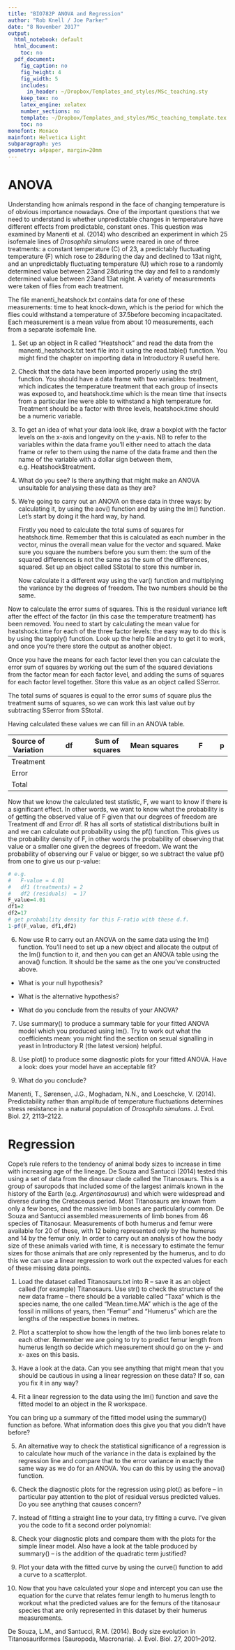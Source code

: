 ```yaml
---
title: "BIO782P ANOVA and Regression"
author: "Rob Knell / Joe Parker"
date: "8 November 2017"
output:
  html_notebook: default
  html_document:
    toc: no
  pdf_document:
    fig_caption: no
    fig_height: 4
    fig_width: 5
    includes:
      in_header: ~/Dropbox/Templates_and_styles/MSc_teaching.sty
    keep_tex: no
    latex_engine: xelatex
    number_sections: no
    template: ~/Dropbox/Templates_and_styles/MSc_teaching_template.tex
    toc: no
monofont: Monaco
mainfont: Helvetica Light
subparagraph: yes
geometry: a4paper, margin=20mm
---
```


# ANOVA


Understanding how animals respond in the face of changing temperature is of obvious importance nowadays. One of the important questions that we need to understand is whether unpredictable changes in temperature have different effects from predictable, constant ones. This question was examined by Manenti et al. (2014) who described an experiment in which 25 isofemale lines of *Drosophila simulans* were reared in one of three treatments: a constant temperature  (C) of 23\textdegree , a predictably fluctuating temperature (F) which rose to 28\textdegree \enspace  during the day and declined to 13\textdegree \enspace  at night, and an unpredictably fluctuating temperature (U) which rose to a randomly determined value between 23\textdegree \enspace  and 28\textdegree \enspace during the day and fell to a randomly determined value between 23\textdegree \enspace  and 13\textdegree \enspace  at night. A variety of measurements were taken of flies from each treatment.

The file manenti_heatshock.txt contains data for one of these measurements: time to heat knock-down, which is the period for which the flies could withstand a temperature of 37.5\textdegree \enspace  before becoming incapacitated. Each measurement is a mean value from about 10 measurements, each from a separate isofemale line.



1)	Set up an object in R called “Heatshock” and read the data from the manenti_heatshock.txt text file into it using the read.table() function. You might find the chapter on importing data in Introductory R useful here.


2)	Check that the data have been imported properly using the str() function.  You should have a data frame with two variables: treatment, which indicates the temperature treatment that each group of insects was exposed to, and heatshock.time which is the mean time that insects from a particular line were able to withstand a high temperature for. Treatment should be a factor with three levels, heatshock.time should be a numeric variable.

3)	To get an idea of what your data look like, draw a boxplot with the factor levels on the x-axis and longevity on the y-axis. NB to refer to the variables within the data frame you’ll either need to attach the data frame or refer to them using the name of the data frame and then the name of the variable with a dollar sign between them, e.g. Heatshock$treatment.


4)	What do you see? Is there anything that might make an ANOVA unsuitable for analysing these data as they are?

5)	We're going to carry out an ANOVA on these data in three ways: by calculating it, by using the aov() function and by using the lm() function. Let's start by doing it the hard way, by hand. 

	Firstly you need to calculate the total sums of squares for heatshock.time. Remember that this is calculated as each number in the vector, minus the overall mean value for the vector and squared. Make sure you square the numbers before you sum them: the sum of the squared differences is not the same as the sum of the differences, squared. Set up an object called SStotal to store this number in.

	Now calculate it a different way using the var() function and multiplying the variance by the degrees of freedom. The two numbers should be the same.

Now to calculate the error sums of squares. This is the residual variance left after the effect of the factor (in this case the temperature treatment) has been removed. You need to start by calculating the mean value for heatshock.time for each of the three factor levels: the easy way to do this is by using the tapply() function. Look up the help file and try to get it to work, and once you're there store the output as another object.

Once you have the means for each factor level then you can calculate the error sum of squares by working out the sum of the squared deviations from the factor mean for each factor level, and adding the sums of squares for each factor level together. Store this value as an object called SSerror. 

The total sums of squares is equal to the error sums of square plus the treatment sums of squares, so we can work this last value out by subtracting SSerror from SStotal.

Having calculated these values we can fill in an ANOVA table.


| Source of Variation | df                         | Sum of squares | Mean squares                           | F                    | p |
|---------------------|----------------------------|----------------|----------------------------------------|----------------------|---|
| Treatment           |                            |                |                                        |                      |   |
| Error               |                            |                |                                        |                      |   |
| Total               |                            |                |                                        |                      |   |

Now that we know the calculated test statistic, F, we want to know if there is a significant effect. In other words, we want to know what the probability is of getting the observed value of F given that our degrees of freedom are Treatment df and Error df. R has all sorts of statistical distributions built in and we can calculate out probability using the pf() function. This gives us the probability density of F, in other words the probability of observing that value or a smaller one given the degrees of freedom. We want the probability of observing our F value or bigger, so we subtract the value pf() from one to give us our p-value:

```r
# e.g. 
#   F-value = 4.01
#   df1 (treatments) = 2
#   df2 (residuals)  = 17
F_value=4.01
df1=2
df2=17
# get probability density for this F-ratio with these d.f.
1-pf(F_value, df1,df2) 
```


6)	Now use R to carry out an ANOVA on the same data using the lm() function. You’ll need to set up a new object and allocate the output of the lm() function to it, and then you can get an ANOVA table using the anova() function. It should be the same as the one you've constructed above. 


* What is your null hypothesis?


 * What is the alternative hypothesis? 


 * What do you conclude from the results of your ANOVA?



7)	Use summary() to produce a summary table for your fitted ANOVA model which you produced using lm(). Try to work out what the coefficients mean: you might find the section on sexual signalling in yeast in Introductory R (the latest version) helpful.

8)	Use plot() to produce some diagnostic plots for your fitted ANOVA. Have a look: does your model have an acceptable fit?

9)	 What do you conclude? 

Manenti, T., Sørensen, J.G., Moghadam, N.N., and Loeschcke, V. (2014). Predictability rather than amplitude of temperature fluctuations determines stress resistance in a natural population of *Drosophila simulans*. J. Evol. Biol. 27, 2113–2122.



\pagebreak

# Regression

Cope’s rule refers to the tendency of animal body sizes to increase in time with increasing age of the lineage. De Souza and Santucci (2014) tested this using a set of data from the dinosaur clade called the Titanosaurs. This is a group of sauropods that included some of the largest animals known in the history of the Earth (e.g. *Argentinosaurus*) and which were widespread and diverse during the Cretaceous period. Most Titanosaurs are known from only a few bones, and the massive limb bones are particularly common. De Souza and Santucci assembled measurements of limb bones from 46 species of Titanosaur. Measurements of both humerus and femur were available for 20 of these, with 12 being represented only by the humerus and 14 by the femur only. In order to carry out an analysis of how the body size of these animals varied with time, it is necessary to estimate the femur sizes for those animals that are only represented by the humerus, and to do this we can use a linear regression to work out the expected values for each of these missing data points.


1.	Load the dataset called Titanosaurs.txt into R – save it as an object called (for example) Titanosaurs. Use str() to check the structure of the new data frame – there should be a variable called “Taxa” which is the species name, the one called “Mean.time.MA” which is the age of the fossil in millions of years, then “Femur” and “Humerus” which are the lengths of the respective bones in metres.


2.	Plot a scatterplot to show how the length of the two limb bones relate to each other. Remember we are going to try to predict femur length from humerus length so decide which measurement should go on the y- and x- axes on this basis.

3.	Have a look at the data. Can you see anything that might mean that you should be cautious in using a linear regression on these data? If so, can you fix it in any way?

4. Fit a linear regression to the data using the lm() function and save the fitted model to an object in the R workspace. 

You can bring up a summary of the fitted model using the summary() function as before. What information does this give you that you didn’t have before?

5.	An alternative way to check the statistical significance of a regression is to calculate how much of the variance in the data is explained by the regression line and compare that to the error variance in exactly the same way as we do for an ANOVA. You can do this by using the anova() function.

6.	Check the diagnostic plots for the regression using plot() as before – in particular pay attention to the plot of residual versus predicted values. Do you see anything that causes concern?

7.	Instead of fitting a straight line to your data, try fitting a curve. I've given you the code to fit a second order polynomial:

8.	Check your diagnostic plots and compare them with the plots for the simple linear model. Also have a look at the table produced by summary() – is the addition of the quadratic term justified?

9.	Plot your data with the fitted curve by using the curve() function to add a curve to a scatterplot.

10.	 Now that you have calculated your slope and intercept you can use the equation for the curve that relates femur length to humerus length to workout what the predicted values are for the femurs of the titanosaur species that are only represented in this dataset by their humerus measurements.



De Souza, L.M., and Santucci, R.M. (2014). Body size evolution in Titanosauriformes (Sauropoda, Macronaria). J. Evol. Biol. 27, 2001–2012.
